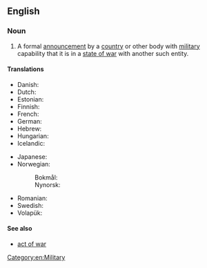 ==English==

===Noun===
{{wikipedia}}
{{en-noun|declarations of war}}

# A formal [[announcement]] by a [[country]] or other body with [[military]] capability that it is in a [[state of war]] with another such entity.

====Translations====
{{trans-top|a formal announcement by an entity that it is in a state of war with another entity}}
* Danish: {{t|da|krigserklæring|c}}
* Dutch: {{t+|nl|oorlogsverklaring|f}}
* Estonian: {{t|et|sõjakuulutus}}
* Finnish: {{t+|fi|sodanjulistus}}
* French: {{t+|fr|déclaration de guerre|f}}
* German: {{t+|de|Kriegserklärung|f}}
* Hebrew: {{t+|he|הכרזת מלחמה|tr=hakhrazát milhamá}}
* Hungarian: {{t+|hu|hadüzenet}}
* Icelandic: {{t|is|Stríðsyfirlýsing|f}}
{{trans-mid}}
* Japanese: {{t+|ja|宣戦布告|tr=sensen fukoku|sc=Jpan}}
* Norwegian:
*: Bokmål: {{t|nb|krigserklæring|m|f}}
*: Nynorsk: {{t|nn|krigserklæring|f}}
* Romanian: {{t+|ro|declarație de război}}
* Swedish: {{t+|sv|krigsförklaring|c}}
* Volapük: {{t|vo|krigisag}}
{{trans-bottom}}

====See also====
* [[act of war]]

[[Category:en:Military]]